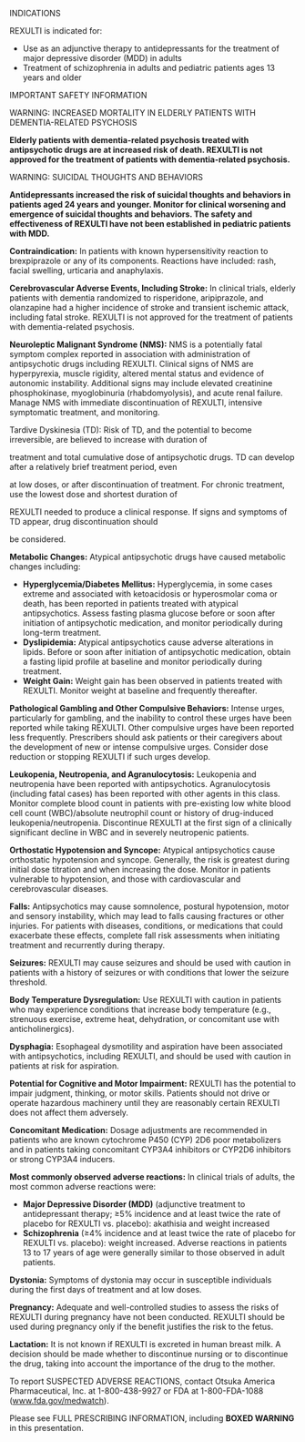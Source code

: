 <p className="green">INDICATIONS</p>

<p>REXULTI is indicated for:</p>

<ul>
  <li>
    Use as an adjunctive therapy to antidepressants for the treatment of major depressive disorder (MDD) in adults
  </li>
  <li>
    Treatment of schizophrenia in adults and pediatric patients ages 13 years and older
  </li>
</ul>

<p className="green">IMPORTANT SAFETY INFORMATION</p>

<p className="green">WARNING: INCREASED MORTALITY IN ELDERLY PATIENTS WITH DEMENTIA-RELATED PSYCHOSIS</p>
<p><strong>Elderly patients with dementia-related psychosis treated with antipsychotic drugs are at increased risk of death.
REXULTI is not approved for the treatment of patients with dementia-related psychosis.</strong></p>

<p className="green">WARNING: SUICIDAL THOUGHTS AND BEHAVIORS</p>

<p><strong>Antidepressants increased the risk of suicidal thoughts and behaviors in patients aged 24 years and younger. Monitor
for clinical worsening and emergence of suicidal thoughts and behaviors. The safety and effectiveness of REXULTI have
not been established in pediatric patients with MDD.</strong></p>

<p><strong>Contraindication:</strong> In patients with known hypersensitivity reaction to brexpiprazole or any of its components. Reactions
have included: rash, facial swelling, urticaria and anaphylaxis.</p>

<p><strong>Cerebrovascular Adverse Events, Including Stroke:</strong> In clinical trials, elderly patients with dementia randomized to risperidone, aripiprazole, and olanzapine had a higher incidence of stroke and transient ischemic attack, including fatal stroke. REXULTI is not approved for the treatment of patients with dementia-related psychosis.</p>

<p><strong>Neuroleptic Malignant Syndrome (NMS):</strong> NMS is a potentially fatal symptom complex reported in association with administration of antipsychotic drugs including REXULTI. Clinical signs of NMS are hyperpyrexia, muscle rigidity, altered mental status and evidence of autonomic instability. Additional signs may include elevated creatinine phosphokinase, myoglobinuria (rhabdomyolysis), and acute renal failure. Manage NMS with immediate discontinuation of REXULTI, intensive symptomatic treatment, and monitoring.</p>

<p>Tardive Dyskinesia (TD): Risk of TD, and the potential to become irreversible, are believed to increase with duration of</p>
<p>treatment and total cumulative dose of antipsychotic drugs. TD can develop after a relatively brief treatment period, even</p>
<p>at low doses, or after discontinuation of treatment. For chronic treatment, use the lowest dose and shortest duration of</p>
<p>REXULTI needed to produce a clinical response. If signs and symptoms of TD appear, drug discontinuation should</p>
<p>be considered.</p>

<p><strong>Metabolic Changes:</strong> Atypical antipsychotic drugs have caused metabolic changes including:</p>

<ul>
  <li>
    <strong>Hyperglycemia/Diabetes Mellitus:</strong> Hyperglycemia, in some cases extreme and associated with ketoacidosis or hyperosmolar coma or death, has been reported in patients treated with atypical antipsychotics. Assess fasting plasma glucose before or soon after initiation of antipsychotic medication, and monitor periodically during long-term treatment.
  </li>
  <li>
    <strong>Dyslipidemia:</strong> Atypical antipsychotics cause adverse alterations in lipids. Before or soon after initiation of antipsychotic medication, obtain a fasting lipid profile at baseline and monitor periodically during treatment.
  </li>
  <li>
    <strong>Weight Gain:</strong> Weight gain has been observed in patients treated with REXULTI. Monitor weight at baseline and
frequently thereafter.
  </li>
</ul>

<p><strong>Pathological Gambling and Other Compulsive Behaviors:</strong> Intense urges, particularly for gambling, and the inability to control these urges have been reported while taking REXULTI. Other compulsive urges have been reported less frequently. Prescribers should ask patients or their caregivers about the development of new or intense compulsive urges. Consider dose reduction or stopping REXULTI if such urges develop.</p>

<p><strong>Leukopenia, Neutropenia, and Agranulocytosis:</strong> Leukopenia and neutropenia have been reported with antipsychotics.
Agranulocytosis (including fatal cases) has been reported with other agents in this class. Monitor complete blood count in
patients with pre-existing low white blood cell count (WBC)/absolute neutrophil count or history of drug-induced
leukopenia/neutropenia. Discontinue REXULTI at the first sign of a clinically significant decline in WBC and in severely
neutropenic patients.</p>

<p><strong>Orthostatic Hypotension and Syncope:</strong> Atypical antipsychotics cause orthostatic hypotension and syncope. Generally, the risk is greatest during initial dose titration and when increasing the dose. Monitor in patients vulnerable to hypotension, and those with cardiovascular and cerebrovascular diseases.</p>

<p><strong>Falls:</strong> Antipsychotics may cause somnolence, postural hypotension, motor and sensory instability, which may lead to falls
causing fractures or other injuries. For patients with diseases, conditions, or medications that could exacerbate these
effects, complete fall risk assessments when initiating treatment and recurrently during therapy.</p>

<p><strong>Seizures:</strong> REXULTI may cause seizures and should be used with caution in patients with a history of seizures or with
conditions that lower the seizure threshold.</p>

<p><strong>Body Temperature Dysregulation:</strong> Use REXULTI with caution in patients who may experience conditions that increase
body temperature (e.g., strenuous exercise, extreme heat, dehydration, or concomitant use with anticholinergics).</p>

<p><strong>Dysphagia:</strong> Esophageal dysmotility and aspiration have been associated with antipsychotics, including REXULTI, and
should be used with caution in patients at risk for aspiration.</p>

<p><strong>Potential for Cognitive and Motor Impairment:</strong> REXULTI has the potential to impair judgment, thinking, or motor skills.
Patients should not drive or operate hazardous machinery until they are reasonably certain REXULTI does not affect
them adversely.</p>

<p><strong>Concomitant Medication:</strong> Dosage adjustments are recommended in patients who are known cytochrome P450 (CYP)
2D6 poor metabolizers and in patients taking concomitant CYP3A4 inhibitors or CYP2D6 inhibitors or strong
CYP3A4 inducers.</p>

<p><strong>Most commonly observed adverse reactions:</strong> In clinical trials of adults, the most common adverse reactions were:</p>

<ul>
  <li>
    <strong>Major Depressive Disorder (MDD)</strong> (adjunctive treatment to antidepressant therapy; &ge;5% incidence and at least twice
the rate of placebo for REXULTI vs. placebo): akathisia and weight increased
  </li>
  <li>
    <strong>Schizophrenia</strong> (&ge;4% incidence and at least twice the rate of placebo for REXULTI vs. placebo): weight increased.
Adverse reactions in patients 13 to 17 years of age were generally similar to those observed in adult patients.
  </li>
</ul>

<p><strong>Dystonia:</strong> Symptoms of dystonia may occur in susceptible individuals during the first days of treatment and at low doses.</p>

<p><strong>Pregnancy:</strong> Adequate and well-controlled studies to assess the risks of REXULTI during pregnancy have not been
conducted. REXULTI should be used during pregnancy only if the benefit justifies the risk to the fetus.</p>

<p><strong>Lactation:</strong> It is not known if REXULTI is excreted in human breast milk. A decision should be made whether to discontinue nursing or to discontinue the drug, taking into account the importance of the drug to the mother.</p>

<p>To report SUSPECTED ADVERSE REACTIONS, contact Otsuka America Pharmaceutical, Inc. at 1-800-438-9927 or FDA at
1-800-FDA-1088 (<a data-fr-linked="true" href="//www.fda.gov/medwatch">www.fda.gov/medwatch</a>).</p>

<p>Please see FULL PRESCRIBING INFORMATION, including <strong>BOXED WARNING</strong> in this presentation.</p>
